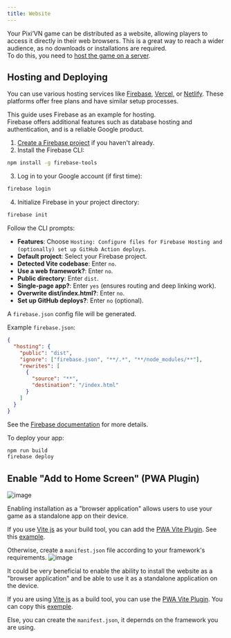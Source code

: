 ```yaml
---
title: Website
---
```


Your Pixi’VN game can be distributed as a website, allowing players to access it directly in their web browsers. This is a great way to reach a wider audience, as no downloads or installations are required.  
To do this, you need to [host the game on a server](#hosting-and-deploying).

## Hosting and Deploying

You can use various hosting services like [Firebase](https://firebase.google.com/), [Vercel](https://vercel.com/), or [Netlify](https://www.netlify.com/). These platforms offer free plans and have similar setup processes.

<Accordions>

<Accordion title="Firebase" id="firebase">

This guide uses Firebase as an example for hosting.  
Firebase offers additional features such as database hosting and authentication, and is a reliable Google product.

1. [Create a Firebase project](https://console.firebase.google.com/) if you haven't already.
2. Install the Firebase CLI:

```bash
npm install -g firebase-tools
```

3. Log in to your Google account (if first time):

```bash
firebase login
```

4. Initialize Firebase in your project directory:

```bash
firebase init
```

Follow the CLI prompts:

- **Features**: Choose `Hosting: Configure files for Firebase Hosting and (optionally) set up GitHub Action deploys`.
- **Default project**: Select your Firebase project.
- **Detected Vite codebase**: Enter `no`.
- **Use a web framework?**: Enter `no`.
- **Public directory**: Enter `dist`.
- **Single-page app?**: Enter `yes` (ensures routing and deep linking work).
- **Overwrite dist/index.html?**: Enter `no`.
- **Set up GitHub deploys?**: Enter `no` (optional).

A `firebase.json` config file will be generated.

Example `firebase.json`:

```json title="firebase.json"
{
  "hosting": {
    "public": "dist",
    "ignore": ["firebase.json", "**/.*", "**/node_modules/**"],
    "rewrites": [
      {
        "source": "**",
        "destination": "/index.html"
      }
    ]
  }
}
```

See the [Firebase documentation](https://firebase.google.com/docs/hosting/full-config#section-firebase-json) for more details.

To deploy your app:

```bash
npm run build
firebase deploy
```

</Accordion>

</Accordions>

## Enable "Add to Home Screen" (PWA Plugin)

![image](https://github.com/user-attachments/assets/7afa46f0-347f-4d61-846c-b71ba39f0105)

Enabling installation as a "browser application" allows users to use your game as a standalone app on their device.

If you use [Vite js](https://vitejs.dev/) as your build tool, you can add the [PWA Vite Plugin](https://vite-pwa-org.netlify.app/). See this [example](https://vite-pwa-org.netlify.app/guide/pwa-minimal-requirements.html#web-app-manifest).

Otherwise, create a `manifest.json` file according to your framework's requirements.
![image](https://github.com/user-attachments/assets/7afa46f0-347f-4d61-846c-b71ba39f0105)

It could be very beneficial to enable the ability to install the website as a "browser application" and be able to use it as a standalone application on the device.

If you are using [Vite js](https://vitejs.dev/) as a build tool, you can use the [PWA Vite Plugin](https://vite-pwa-org.netlify.app/). You can copy this [exemple](https://vite-pwa-org.netlify.app/guide/pwa-minimal-requirements.html#web-app-manifest).

Else, you can create the `manifest.json`, it depernds on the framework you are using.
